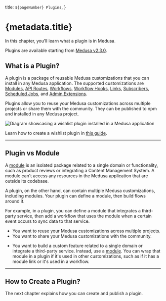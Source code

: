   title: `${pageNumber} Plugins`,
}

# {metadata.title}

In this chapter, you'll learn what a plugin is in Medusa.

<Note>

Plugins are available starting from [Medusa v2.3.0](https://github.com/medusajs/medusa/releases/tag/v2.3.0).

</Note>

## What is a Plugin?

A plugin is a package of reusable Medusa customizations that you can install in any Medusa application. The supported customizations are [Modules](../modules/page.mdx), [API Routes](../api-routes/page.mdx), [Workflows](../workflows/page.mdx), [Workflow Hooks](../workflows/workflow-hooks/page.mdx), [Links](../module-links/page.mdx), [Subscribers](../events-and-subscribers/page.mdx), [Scheduled Jobs](../scheduled-jobs/page.mdx), and [Admin Extensions](../admin/page.mdx).

Plugins allow you to reuse your Medusa customizations across multiple projects or share them with the community. They can be published to npm and installed in any Medusa project.

![Diagram showcasing a wishlist plugin installed in a Medusa application](https://res.cloudinary.com/dza7lstvk/image/upload/v1737540762/Medusa%20Book/plugin-diagram_oepiis.jpg)

<Note title="Tip">

Learn how to create a wishlist plugin in [this guide](!resources!/plugins/guides/wishlist).

</Note>

---

## Plugin vs Module

A [module](../modules/page.mdx) is an isolated package related to a single domain or functionality, such as product reviews or integrating a Content Management System. A module can't access any resources in the Medusa application that are outside its codebase.

A plugin, on the other hand, can contain multiple Medusa customizations, including modules. Your plugin can define a module, then build flows around it.

For example, in a plugin, you can define a module that integrates a third-party service, then add a workflow that uses the module when a certain event occurs to sync data to that service.

<Note title="Use a plugin if" type="success">

- You want to reuse your Medusa customizations across multiple projects.
- You want to share your Medusa customizations with the community.

</Note>

<Note title="Don't use a plugin if" type="error">

- You want to build a custom feature related to a single domain or integrate a third-party service. Instead, use a [module](../modules/page.mdx). You can wrap that module in a plugin if it's used in other customizations, such as if it has a module link or it's used in a workflow.

</Note>

---

## How to Create a Plugin?

The next chapter explains how you can create and publish a plugin.
